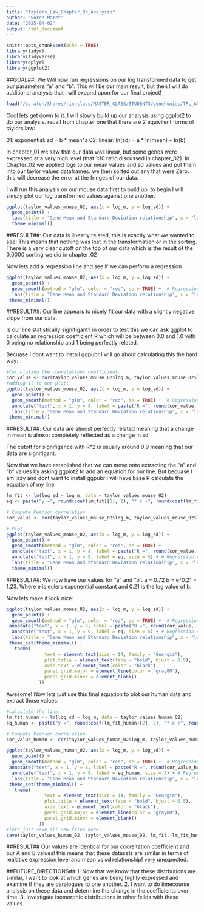 ```yaml
---
title: "Taylors_Law_Chapter_03_Analysis"
author: "Soren Maret"
date: "2025-04-02"
output: html_document
---
```


```r
knitr::opts_chunk$set(echo = TRUE)
library(tidyr)
library(tidyverse)
library(dplyr)
library(ggplot2)
```

##GOAL##: We Will now run regressions on our log transformed data to get our parameters "a" and "b". This will be our main result, but then I will do additional analysis that i will expand upon for our final project!
```r
load("/scratch/Shares/rinnclass/MASTER_CLASS/STUDENTS/genehomies/TPL_ANALYSIS/RData/Chapter_02.RData")
```

Cool lets get down to it. I will slowly build up our analysis using ggplot2 to do our analysis. recall from chapter one that there are 2 equivilent forms of taylors law:

01: exponential: sd = b * mean^a
02: linear: ln(sd) = a * ln(mean) + ln(b)

In chapter_01 we saw that our data was linear, but some genes were expressed at a very high level (that 1:10 ratio discussed in chapter_02). In Chapter_02 we applied logs to our mean values and sd values and put them into our taylor values dataframes. we then sorted out any that were Zero. this will decrease the error at the fringes of our data.

I will run this analysis on our mouse data first to build up. to begin I will simply plot our log transformed values against one another.
```r
ggplot(taylor_values_mouse_02, aes(x = log_m, y = log_sd)) +
  geom_point() +
  labs(title = "Gene Mean and Standard Deviation relationship", x = "ln(mean)", y = "ln(sd)") +
  theme_minimal()
```

##RESULT##: Our data is linearly related, this is exactly what we wanted to see! This means that nothing was lost in the transformation or in the sorting.
There is a very clear cutoff on the top of our data which is the result of the 0.0000 sorting we did in chapter_02

Now lets add a regression line and see if we can perform a regression
```r
ggplot(taylor_values_mouse_02, aes(x = log_m, y = log_sd)) +
  geom_point() +
  geom_smooth(method = "glm", color = "red", se = TRUE) +  # Regression line
  labs(title = "Gene Mean and Standard Deviation relationship", x = "ln(mean)", y = "ln(sd)") +
 theme_minimal()
```
##RESULT##: Our line appears to nicely fit our data with a slightly negative slope from our data. 

Is our line statistically signifigant? in order to test this we can ask ggplot to calculate an regression coefficient R which will be between 0.0 and 1.0 with 0 being no relationship and 1 being perfectly related.

Becuase I dont want to install ggpubr I will go about calculating this the hard way: 
```r
#Calculating the coorelations coefficient: 
cor_value <- cor(taylor_values_mouse_02$log_m, taylor_values_mouse_02$log_sd, use = "complete.obs")
#adding it to our plot:
ggplot(taylor_values_mouse_02, aes(x = log_m, y = log_sd)) +
  geom_point() +
  geom_smooth(method = "glm", color = "red", se = TRUE) +  # Regression line
  annotate("text", x = 1, y = 8, label = paste("R =", round(cor_value, 2)), size = 5) + #R^2 value display
  labs(title = "Gene Mean and Standard Deviation relationship", x = "ln(mean)", y = "ln(sd)") +
 theme_minimal()
```
##RESULT##: 
Our data are almost perfectly related meaning that a change in mean is almsot completely reflected as a change in sd

The cutoff for signifigance with R^2 is usually around 0.9 meaning that our data are signifigant.

Now that we have established that we can move onto extracting the "a" and "b" values by asking ggplot2 to add an equation for our line. But becuase I am lazy and dont want to install ggpubr i will have base R calculate the equation of my line. 
```r
lm_fit <- lm(log_sd ~ log_m, data = taylor_values_mouse_02)
eq <- paste("y =", round(coef(lm_fit)[2], 2), "* x +", round(coef(lm_fit)[1], 2))

# Compute Pearson correlation
cor_value <- cor(taylor_values_mouse_02$log_m, taylor_values_mouse_02$log_sd, use = "complete.obs")

# Plot
ggplot(taylor_values_mouse_02, aes(x = log_m, y = log_sd)) +
  geom_point() +
  geom_smooth(method = "glm", color = "red", se = TRUE) +
  annotate("text", x = 1, y = 8, label = paste("R =", round(cor_value, 2)), size = 5) +
  annotate("text", x = 1, y = 9, label = eq, size = 5) + # Regression equation
  labs(title = "Gene Mean and Standard Deviation relationship", x = "ln(mean)", y = "ln(sd)") +
  theme_minimal()
```
##RESULT##: 
We now have our values for "a" and "b". 
a = 0.72 
b = e^0.21 = 1.23. 
Where e is eulers exponential constant and 0.21 is the log value of b. 

Now lets make it look nice: 
```r
ggplot(taylor_values_mouse_02, aes(x = log_m, y = log_sd)) +
  geom_point() +
  geom_smooth(method = "glm", color = "red", se = TRUE) +  # Regression line
 annotate("text", x = 1, y = 8, label = paste("R =", round(cor_value, 2)), size = 5) +
  annotate("text", x = 1, y = 9, label = eq, size = 5) + # Regression equation
  labs(title = "Gene Mean and Standard Deviation relationship", x = "ln(mean)", y = "ln(sd)") +
 theme_set(theme_minimal() +
   theme(
              text = element_text(size = 14, family = "Georgia"),
              plot.title = element_text(face = "bold", hjust = 0.5),
              axis.text = element_text(color = "black"),
              panel.grid.major = element_line(color = "gray80"),
              panel.grid.minor = element_blank()
            ))
```

Awesome! Now lets just use this final equation to plot our human data and extract those values:
```r
#calculate the line: 
lm_fit_human <- lm(log_sd ~ log_m, data = taylor_values_human_02)
eq_human <- paste("y =", round(coef(lm_fit_human)[2], 2), "* x +", round(coef(lm_fit)[1], 2))

# Compute Pearson correlation
cor_value_human <- cor(taylor_values_human_02$log_m, taylor_values_human_02$log_sd, use = "complete.obs")

ggplot(taylor_values_human_02, aes(x = log_m, y = log_sd)) +
  geom_point() +
  geom_smooth(method = "glm", color = "red", se = TRUE) +  # Regression line
 annotate("text", x = 1, y = 8, label = paste("R =", round(cor_value_human, 2)), size = 5) +
  annotate("text", x = 1, y = 9, label = eq_human, size = 5) + # Regression equation
  labs(title = "Gene Mean and Standard Deviation relationship", x = "ln(mean)", y = "ln(sd)") +
 theme_set(theme_minimal() +
   theme(
              text = element_text(size = 14, family = "Georgia"),
              plot.title = element_text(face = "bold", hjust = 0.5),
              axis.text = element_text(color = "black"),
              panel.grid.major = element_line(color = "gray80"),
              panel.grid.minor = element_blank()
            ))
#lets just save all new files here: 
save(taylor_values_human_02, taylor_values_mouse_02, lm_fit, lm_fit_human, cor_value, cor_value_human, eq, eq_human, file = "/scratch/Shares/rinnclass/MASTER_CLASS/STUDENTS/genehomies/TPL_ANALYSIS/RData/Chapter_03.RData")
```

##RESULT##
Our values are identical for our cooreltation coefficient and our A and B values!
this means that these datasets are similar in terms of realative expression level and mean vs sd relationship! very unexpected.

##FUTURE_DIRECTIONS##
1. Now that we know that these distrbutions are similar, I want to look at which genes are being highly expressed and examine if they are paralogues to one another.
2. I want to do timecourse analysis on these data and determine the change in the coefficients over time.
3. Investigate isomorphic distributions in other feilds with these values.